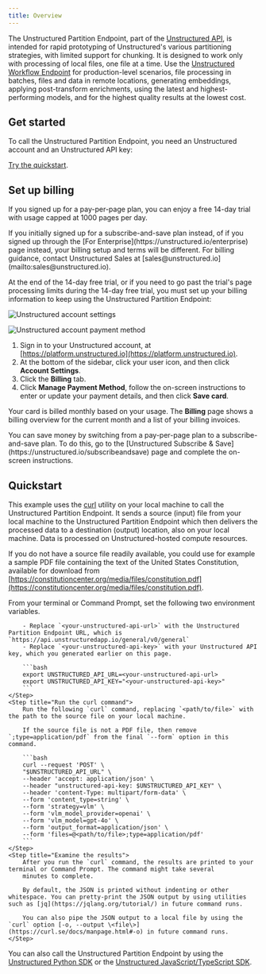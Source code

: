 ```yaml
---
title: Overview
---
```


The Unstructured Partition Endpoint, part of the [Unstructured API](/api-reference/overview), is intended for rapid prototyping of Unstructured's 
various partitioning strategies, with limited support for chunking. It is designed to work only with processing of local files, one file 
at a time. Use the [Unstructured Workflow Endpoint](/api-reference/workflow/overview) for production-level scenarios, file processing in 
batches, files and data in remote locations, generating embeddings, applying post-transform enrichments, using the latest and 
highest-performing models, and for the highest quality results at the lowest cost.

## Get started

To call the Unstructured Partition Endpoint, you need an Unstructured account and an Unstructured API key:


<GetStartedSimpleAPIOnly/>

[Try the quickstart](#quickstart).

## Set up billing

If you signed up for a pay-per-page plan, you can enjoy a free 14-day trial with usage capped at 1000 pages per day.

<Note>
    If you initially signed up for a subscribe-and-save plan instead, of if you signed up through the [For Enterprise](https://unstructured.io/enterprise) page instead, your billing setup and terms will 
    be different. For billing guidance, contact Unstructured Sales at [sales@unstructured.io](mailto:sales@unstructured.io).
</Note>

At the end of the 14-day free trial, or if you need to go past the trial's page processing limits during the 14-day free trial, you must set up your billing information to keep using
the Unstructured Partition Endpoint:

![Unstructured account settings](/img/ui/AccountSettings.png)

![Unstructured account payment method](/img/ui/AccountBillingPaymentMethod.png)

1. Sign in to your Unstructured account, at [https://platform.unstructured.io](https://platform.unstructured.io).
2. At the bottom of the sidebar, click your user icon, and then click **Account Settings**.
3. Click the **Billing** tab.
4. Click **Manage Payment Method**, follow the on-screen instructions to enter or update your payment details, and then click **Save card**.

Your card is billed monthly based on your usage. The **Billing** page shows a billing overview for the current month and a list of your billing invoices.

<Tip>
    You can save money by switching from a pay-per-page plan to a subscribe-and-save plan. To do this, 
    go to the [Unstructured Subscribe & Save](https://unstructured.io/subscribeandsave) page and complete the on-screen instructions.
</Tip>


<SharedPagesBilling />

## Quickstart

This example uses the [curl](https://curl.se/) utility on your local machine to call the Unstructured Partition Endpoint. It sends a source (input) file from your local machine to the Unstructured Partition Endpoint which then delivers the processed data to a destination (output) location, also on your local machine. Data is processed on Unstructured-hosted compute resources.

If you do not have a source file readily available, you could use for example a sample PDF file containing the text of the United States Constitution, 
available for download from [https://constitutioncenter.org/media/files/constitution.pdf](https://constitutioncenter.org/media/files/constitution.pdf).

<Steps>
    <Step title="Set environment variables">
        From your terminal or Command Prompt, set the following two environment variables. 
        
        - Replace `<your-unstructured-api-url>` with the Unstructured Partition Endpoint URL, which is `https://api.unstructuredapp.io/general/v0/general`
        - Replace `<your-unstructured-api-key>` with your Unstructured API key, which you generated earlier on this page.

        ```bash
        export UNSTRUCTURED_API_URL=<your-unstructured-api-url>
        export UNSTRUCTURED_API_KEY="<your-unstructured-api-key>"
        ```
    </Step>
    <Step title="Run the curl command">
        Run the following `curl` command, replacing `<path/to/file>` with the path to the source file on your local machine.

        If the source file is not a PDF file, then remove `;type=application/pdf` from the final `--form` option in this command.

        ```bash
        curl --request 'POST' \
        "$UNSTRUCTURED_API_URL" \
        --header 'accept: application/json' \
        --header "unstructured-api-key: $UNSTRUCTURED_API_KEY" \
        --header 'content-Type: multipart/form-data' \
        --form 'content_type=string' \
        --form 'strategy=vlm' \
        --form 'vlm_model_provider=openai' \
        --form 'vlm_model=gpt-4o' \
        --form 'output_format=application/json' \
        --form 'files=@<path/to/file>;type=application/pdf'
        ```
    </Step>
    <Step title="Examine the results">
        After you run the `curl` command, the results are printed to your terminal or Command Prompt. The command might take several 
        minutes to complete.

        By default, the JSON is printed without indenting or other whitespace. You can pretty-print the JSON output by using utilities such as [jq](https://jqlang.org/tutorial/) in future command runs. 
        
        You can also pipe the JSON output to a local file by using the `curl` option [-o, --output \<file\>](https://curl.se/docs/manpage.html#-o) in future command runs.
    </Step>
</Steps>

You can also call the Unstructured Partition Endpoint by using the [Unstructured Python SDK](/api-reference/partition/sdk-python) or the [Unstructured JavaScript/TypeScript SDK](/api-reference/partition/sdk-jsts).